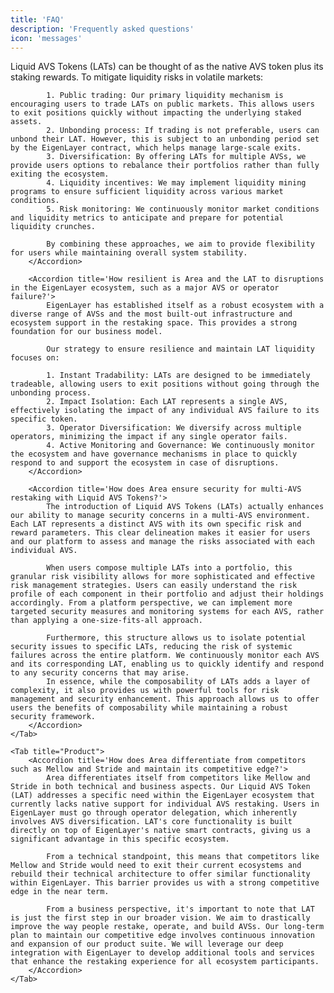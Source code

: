 ```yaml
---
title: 'FAQ'
description: 'Frequently asked questions'
icon: 'messages'
---
```


<Tabs>
    <Tab title="Risks">
        <Accordion title='How does Area manage liquidity risks for Liquid AVS Tokens during market volatility?'>
            Liquid AVS Tokens (LATs) can be thought of as the native AVS token plus its staking rewards. To mitigate liquidity risks in volatile markets:

            1. Public trading: Our primary liquidity mechanism is encouraging users to trade LATs on public markets. This allows users to exit positions quickly without impacting the underlying staked assets.
            2. Unbonding process: If trading is not preferable, users can unbond their LAT. However, this is subject to an unbonding period set by the EigenLayer contract, which helps manage large-scale exits.
            3. Diversification: By offering LATs for multiple AVSs, we provide users options to rebalance their portfolios rather than fully exiting the ecosystem.
            4. Liquidity incentives: We may implement liquidity mining programs to ensure sufficient liquidity across various market conditions.
            5. Risk monitoring: We continuously monitor market conditions and liquidity metrics to anticipate and prepare for potential liquidity crunches.

            By combining these approaches, we aim to provide flexibility for users while maintaining overall system stability.
        </Accordion>

        <Accordion title='How resilient is Area and the LAT to disruptions in the EigenLayer ecosystem, such as a major AVS or operator failure?'>
            EigenLayer has established itself as a robust ecosystem with a diverse range of AVSs and the most built-out infrastructure and ecosystem support in the restaking space. This provides a strong foundation for our business model.

            Our strategy to ensure resilience and maintain LAT liquidity focuses on:

            1. Instant Tradability: LATs are designed to be immediately tradeable, allowing users to exit positions without going through the unbonding process.
            2. Impact Isolation: Each LAT represents a single AVS, effectively isolating the impact of any individual AVS failure to its specific token.
            3. Operator Diversification: We diversify across multiple operators, minimizing the impact if any single operator fails.
            4. Active Monitoring and Governance: We continuously monitor the ecosystem and have governance mechanisms in place to quickly respond to and support the ecosystem in case of disruptions.
        </Accordion>

        <Accordion title='How does Area ensure security for multi-AVS restaking with Liquid AVS Tokens?'>
            The introduction of Liquid AVS Tokens (LATs) actually enhances our ability to manage security concerns in a multi-AVS environment. Each LAT represents a distinct AVS with its own specific risk and reward parameters. This clear delineation makes it easier for users and our platform to assess and manage the risks associated with each individual AVS.

            When users compose multiple LATs into a portfolio, this granular risk visibility allows for more sophisticated and effective risk management strategies. Users can easily understand the risk profile of each component in their portfolio and adjust their holdings accordingly. From a platform perspective, we can implement more targeted security measures and monitoring systems for each AVS, rather than applying a one-size-fits-all approach.

            Furthermore, this structure allows us to isolate potential security issues to specific LATs, reducing the risk of systemic failures across the entire platform. We continuously monitor each AVS and its corresponding LAT, enabling us to quickly identify and respond to any security concerns that may arise.
            In essence, while the composability of LATs adds a layer of complexity, it also provides us with powerful tools for risk management and security enhancement. This approach allows us to offer users the benefits of composability while maintaining a robust security framework.
        </Accordion>
    </Tab>

    <Tab title="Product">
        <Accordion title='How does Area differentiate from competitors such as Mellow and Stride and maintain its competitive edge?'>
            Area differentiates itself from competitors like Mellow and Stride in both technical and business aspects. Our Liquid AVS Token (LAT) addresses a specific need within the EigenLayer ecosystem that currently lacks native support for individual AVS restaking. Users in EigenLayer must go through operator delegation, which inherently involves AVS diversification. LAT's core functionality is built directly on top of EigenLayer's native smart contracts, giving us a significant advantage in this specific ecosystem.

            From a technical standpoint, this means that competitors like Mellow and Stride would need to exit their current ecosystems and rebuild their technical architecture to offer similar functionality within EigenLayer. This barrier provides us with a strong competitive edge in the near term.

            From a business perspective, it's important to note that LAT is just the first step in our broader vision. We aim to drastically improve the way people restake, operate, and build AVSs. Our long-term plan to maintain our competitive edge involves continuous innovation and expansion of our product suite. We will leverage our deep integration with EigenLayer to develop additional tools and services that enhance the restaking experience for all ecosystem participants.
        </Accordion>
    </Tab>

</Tabs>
